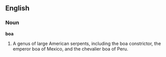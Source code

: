 ==English==

===Noun===

'''boa'''

#A genus of large American serpents, including the boa constrictor, the emperor boa of Mexico, and the chevalier boa of Peru.